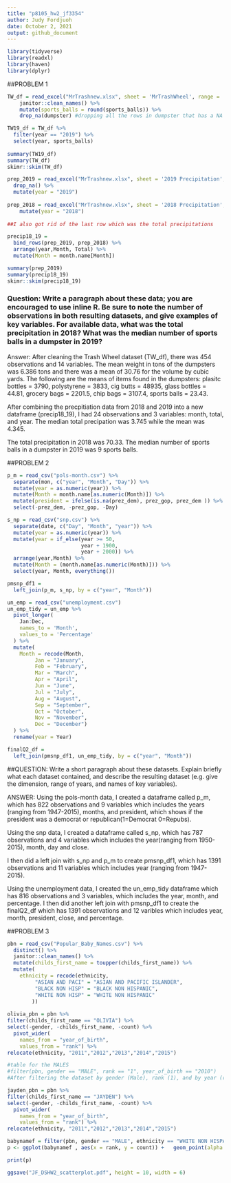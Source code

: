 ```yaml
---
title: "p8105_hw2_jf3354"
author: Judy Fordjuoh
date: October 2, 2021
output: github_document
---
```


```r
library(tidyverse)
library(readxl)
library(haven)
library(dplyr)
```

##PROBLEM 1
```r
TW_df = read_excel("MrTrashnew.xlsx", sheet = 'MrTrashWheel', range = 'A2:N535') %>%
    janitor::clean_names() %>%
    mutate(sports_balls = round(sports_balls)) %>%
    drop_na(dumpster) #dropping all the rows in dumpster that has a NA

TW19_df = TW_df %>%
  filter(year == "2019") %>%  
  select(year, sports_balls)
  
summary(TW19_df)
summary(TW_df)
skimr::skim(TW_df)
```

```r
prep_2019 = read_excel("MrTrashnew.xlsx", sheet = '2019 Precipitation',range = 'A2:B14') %>%
  drop_na() %>%
  mutate(year = "2019")
   
prep_2018 = read_excel("MrTrashnew.xlsx", sheet = '2018 Precipitation', range = 'A2:B14') %>%  
    mutate(year = "2018")
    
##I also got rid of the last row which was the total precipitations

precip18_19 = 
  bind_rows(prep_2019, prep_2018) %>%
  arrange(year,Month, Total) %>% 
  mutate(Month = month.name[Month]) 

summary(prep_2019)
summary(precip18_19)
skimr::skim(precip18_19)
```

### Question: Write a paragraph about these data; you are encouraged to use inline R. Be sure to note the number of observations in both resulting datasets, and give examples of key variables. For available data, what was the total precipitation in 2018? What was the median number of sports balls in a dumpster in 2019? 

Answer: 
After cleaning the Trash Wheel dataset (TW_df), there was 454 observations and 14 variables. The mean weight in tons of the dumpsters was 6.386 tons and there was a mean of 30.76 for the volume by cubic yards. The following are the means of items found in the dumpsters: 
plasitc bottles = 3790, polystyrene = 3833, cig butts = 48935, glass bottles = 44.81, grocery bags = 2201.5, chip bags = 3107.4, sports balls = 23.43. 

After combining the precpitiation data from 2018 and 2019 into a new dataframe (precip18_19), I had 24 observations and 3 variables: month, total, and year. The median total precipation was 3.745 while the mean was 4.345.  

The total precipitation in 2018 was 70.33. The median number of sports balls in a dumpster in 2019 was 9 sports balls. 




##PROBLEM 2  

```r
p_m = read_csv("pols-month.csv") %>%
  separate(mon, c("year", "Month", "Day")) %>%
  mutate(year = as.numeric(year)) %>%
  mutate(Month = month.name[as.numeric(Month)]) %>%
  mutate(president = ifelse(is.na(prez_dem), prez_gop, prez_dem )) %>%
  select(-prez_dem, -prez_gop, -Day)

s_np = read_csv("snp.csv") %>%
  separate(date, c("Day", "Month", "year")) %>%
  mutate(year = as.numeric(year)) %>%
  mutate(year = if_else(year >= 50,
                        year + 1900,
                        year + 2000)) %>%
  arrange(year,Month) %>% 
  mutate(Month = (month.name[as.numeric(Month)])) %>%
  select(year, Month, everything()) 

pmsnp_df1 = 
  left_join(p_m, s_np, by = c("year", "Month"))

un_emp = read_csv("unemployment.csv") 
un_emp_tidy = un_emp %>%
  pivot_longer(
    Jan:Dec, 
    names_to = 'Month',
    values_to = 'Percentage'
  ) %>%
  mutate(
    Month = recode(Month, 
         Jan = "January",
         Feb = "February",
         Mar = "March",
         Apr = "April",
         Jun = "June",
         Jul = "July",
         Aug = "August",
         Sep = "September",
         Oct = "October",
         Nov = "November",
         Dec = "December")
  ) %>%
  rename(year = Year)

finalQ2_df = 
  left_join(pmsnp_df1, un_emp_tidy, by = c("year", "Month"))

```
##QUESTION: Write a short paragraph about these datasets. Explain briefly what each dataset contained, and describe the resulting dataset (e.g. give the dimension, range of years, and names of key variables).

ANSWER: Using the pols-month data, I created a dataframe called p_m, which has 822 observations and 9 variables which includes the years (ranging from 1947-2015), months, and president, which shows if the president was a democrat or republican(1=Democrat 0=Repubs).  

Using the snp data, I created a dataframe called s_np, which has 787 observations and 4 variables which includes the year(ranging from 1950-2015), month, day and close. 

I then did a left join with s_np and p_m to create pmsnp_df1, which has 1391 observations and 11 variables which includes year (ranging from 1947-2015). 

Using the unemployment data, I created the un_emp_tidy dataframe which has 816 observations and 3 variables, which includes the year, month, and percentage. I then did another left join with pmsnp_df1 to create the finalQ2_df which has 1391 observations and 12 varibles which includes year, month, president, close, and percentage. 



##PROBLEM 3
```r
pbn = read_csv("Popular_Baby_Names.csv") %>%
  distinct() %>% 
  janitor::clean_names() %>%
  mutate(childs_first_name = toupper(childs_first_name)) %>%
  mutate(
    ethnicity = recode(ethnicity, 
         "ASIAN AND PACI" = "ASIAN AND PACIFIC ISLANDER",
         "BLACK NON HISP" = "BLACK NON HISPANIC",
         "WHITE NON HISP" = "WHITE NON HISPANIC"
        )) 
  
olivia_pbn = pbn %>%
filter(childs_first_name == "OLIVIA") %>%  
select(-gender, -childs_first_name, -count) %>%
  pivot_wider(
    names_from = "year_of_birth",
    values_from = "rank") %>%
relocate(ethnicity, "2011","2012","2013","2014","2015")

```

```r
#table for the MALES
#filter(pbn, gender == "MALE", rank == "1", year_of_birth == "2010")
#After filtering the dataset by gender (Male), rank (1), and by year (ran individually from year 2011-2016), the name Jayden was ranked first at least by one ethnicity from the years 2011-2015 which makes it the most popular name in this dataset.

jayden_pbn = pbn %>%
filter(childs_first_name == "JAYDEN") %>%  
select(-gender, -childs_first_name, -count) %>%
  pivot_wider(
    names_from = "year_of_birth",
    values_from = "rank") %>%
relocate(ethnicity, "2011","2012","2013","2014","2015")
```


```r
babynamef = filter(pbn, gender == "MALE", ethnicity == "WHITE NON HISPANIC", year_of_birth == "2016") 
p <- ggplot(babynamef , aes(x = rank, y = count)) +   geom_point(alpha = 0.5) + ggtitle("Popular Names in White Non-Hispanic Male Children, 2016") 

print(p)

ggsave("JF_DSHW2_scatterplot.pdf", height = 10, width = 6)

```

